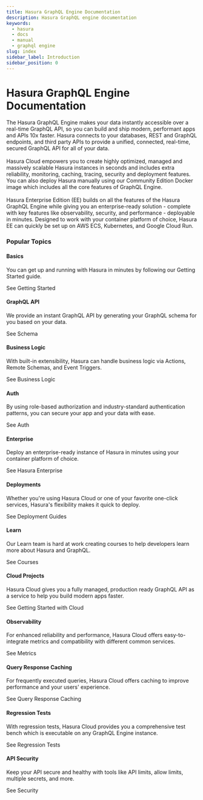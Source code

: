 ```yaml
---
title: Hasura GraphQL Engine Documentation
description: Hasura GraphQL engine documentation
keywords:
  - hasura
  - docs
  - manual
  - graphql engine
slug: index
sidebar_label: Introduction
sidebar_position: 0
---
```



# Hasura GraphQL Engine Documentation

<div className='gallery'>
  <div className='sub-heading'>
    <p>
      The Hasura GraphQL Engine makes your data instantly accessible over a real-time GraphQL API, so you can build and
      ship modern, performant apps and APIs 10x faster. Hasura connects to your databases, REST and GraphQL endpoints,
      and third party APIs to provide a unified, connected, real-time, secured GraphQL API for all of your data.
      <br />
      <br />
      <Link to='https://cloud.hasura.io/signup/?pg=docs&plcmt=body&cta=hasura-cloud&tech=default' target='_blank'>
        Hasura Cloud
      </Link> empowers you to create highly optimized, managed and massively scalable Hasura instances in seconds and includes
      extra reliability, monitoring, caching, tracing, security and deployment features. You can also deploy Hasura manually
      using our Community Edition Docker image which includes all the core features of GraphQL Engine.
      <br />
      <br />
      <VersionedLink to='/enterprise/index'>Hasura Enterprise Edition (EE)</VersionedLink> builds on all the features of
      the Hasura GraphQL Engine while giving you an enterprise-ready solution - complete with key features like
      observability, security, and performance - deployable in minutes. Designed to work with your container platform of
      choice, Hasura EE can quickly be set up on AWS ECS, Kubernetes, and Google Cloud Run.
    </p>
  </div>
  <div className='sub-heading'>
    <h3>Popular Topics</h3>
  </div>
  <div className='card'>
    <h4>Basics</h4>
    <p>You can get up and running with Hasura in minutes by following our Getting Started guide.</p>
    <VersionedLink to='/getting-started/index'>
      See Getting Started <ArrowRight className='arrow' />
    </VersionedLink>
  </div>
  <div className='card'>
    <h4>GraphQL API</h4>
    <p>We provide an instant GraphQL API by generating your GraphQL schema for you based on your data.</p>
    <VersionedLink to='/schema/index'>
      See Schema <ArrowRight className='arrow' />
    </VersionedLink>
  </div>
  <div className='card'>
    <h4>Business Logic</h4>
    <p>
      With built-in extensibility, Hasura can handle business logic via Actions, Remote Schemas, and Event Triggers.
    </p>
    <VersionedLink to='/faq/index/#faq-business-logic'>
      See Business Logic <ArrowRight className='arrow' />
    </VersionedLink>
  </div>
  <div className='card'>
    <h4>Auth</h4>
    <p>
      By using role-based authorization and industry-standard authentication patterns, you can secure your app and your
      data with ease.
    </p>
    <VersionedLink to='/auth/index'>
      See Auth <ArrowRight className='arrow' />
    </VersionedLink>
  </div>
  <div className='card'>
    <h4>Enterprise</h4>
    <p>Deploy an enterprise-ready instance of Hasura in minutes using your container platform of choice.</p>
    <VersionedLink to='/enterprise/index'>
      See Hasura Enterprise <ArrowRight className='arrow' />
    </VersionedLink>
  </div>
  <div className='card'>
    <h4>Deployments</h4>
    <p>
      Whether you're using Hasura Cloud or one of your favorite one-click services, Hasura's flexibility makes it quick
      to deploy.
    </p>
    <VersionedLink to='/deployment/deployment-guides/index'>
      See Deployment Guides <ArrowRight className='arrow' />
    </VersionedLink>
  </div>
  <div className='card'>
    <h4>Learn</h4>
    <p>Our Learn team is hard at work creating courses to help developers learn more about Hasura and GraphQL.</p>
    <Link to='https://hasura.io/learn/' target='_blank'>
      See Courses <ArrowRight className='arrow' />
    </Link>
  </div>
  <div className='card'>
    <h4>Cloud Projects</h4>
    <p>
      Hasura Cloud gives you a fully managed, production ready GraphQL API as a service to help you build modern apps
      faster.
    </p>
    <VersionedLink to='/getting-started/getting-started-cloud/'>
      See Getting Started with Cloud <ArrowRight className='arrow' />
    </VersionedLink>
  </div>
  <div className='card'>
    <h4>Observability</h4>
    <p>
      For enhanced reliability and performance, Hasura Cloud offers easy-to-integrate metrics and compatibility with
      different common services.
    </p>
    <VersionedLink to='/observability/index'>
      See Metrics <ArrowRight className='arrow' />
    </VersionedLink>
  </div>
  <div className='card'>
    <h4>Query Response Caching</h4>
    <p>
      For frequently executed queries, Hasura Cloud offers caching to improve performance and your users' experience.
    </p>
    <VersionedLink to='/queries/response-caching'>
      See Query Response Caching <ArrowRight className='arrow' />
    </VersionedLink>
  </div>
  <div className='card'>
    <h4>Regression Tests</h4>
    <p>
      With regression tests, Hasura Cloud provides you a comprehensive test bench which is executable on any GraphQL
      Engine instance.
    </p>
    <VersionedLink to='/deployment/regression-tests'>
      See Regression Tests <ArrowRight className='arrow' />
    </VersionedLink>
  </div>
  <div className='card'>
    <h4>API Security</h4>
    <p>Keep your API secure and healthy with tools like API limits, allow limits, multiple secrets, and more.</p>
    <VersionedLink to='/security/index'>
      See Security <ArrowRight className='arrow' />
    </VersionedLink>
  </div>
</div>
